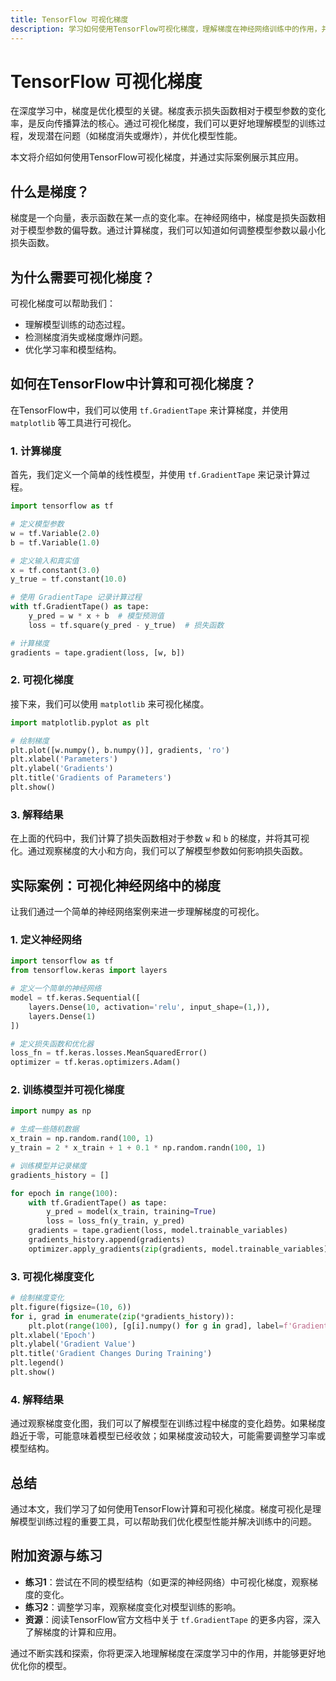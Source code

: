 ```yaml
---
title: TensorFlow 可视化梯度
description: 学习如何使用TensorFlow可视化梯度，理解梯度在神经网络训练中的作用，并通过实际案例掌握其应用。
---
```


# TensorFlow 可视化梯度

在深度学习中，梯度是优化模型的关键。梯度表示损失函数相对于模型参数的变化率，是反向传播算法的核心。通过可视化梯度，我们可以更好地理解模型的训练过程，发现潜在问题（如梯度消失或爆炸），并优化模型性能。

本文将介绍如何使用TensorFlow可视化梯度，并通过实际案例展示其应用。

## 什么是梯度？

梯度是一个向量，表示函数在某一点的变化率。在神经网络中，梯度是损失函数相对于模型参数的偏导数。通过计算梯度，我们可以知道如何调整模型参数以最小化损失函数。

## 为什么需要可视化梯度？

可视化梯度可以帮助我们：
- 理解模型训练的动态过程。
- 检测梯度消失或梯度爆炸问题。
- 优化学习率和模型结构。

## 如何在TensorFlow中计算和可视化梯度？

在TensorFlow中，我们可以使用 `tf.GradientTape` 来计算梯度，并使用 `matplotlib` 等工具进行可视化。

### 1. 计算梯度

首先，我们定义一个简单的线性模型，并使用 `tf.GradientTape` 来记录计算过程。

```python
import tensorflow as tf

# 定义模型参数
w = tf.Variable(2.0)
b = tf.Variable(1.0)

# 定义输入和真实值
x = tf.constant(3.0)
y_true = tf.constant(10.0)

# 使用 GradientTape 记录计算过程
with tf.GradientTape() as tape:
    y_pred = w * x + b  # 模型预测值
    loss = tf.square(y_pred - y_true)  # 损失函数

# 计算梯度
gradients = tape.gradient(loss, [w, b])
```

### 2. 可视化梯度

接下来，我们可以使用 `matplotlib` 来可视化梯度。

```python
import matplotlib.pyplot as plt

# 绘制梯度
plt.plot([w.numpy(), b.numpy()], gradients, 'ro')
plt.xlabel('Parameters')
plt.ylabel('Gradients')
plt.title('Gradients of Parameters')
plt.show()
```

### 3. 解释结果

在上面的代码中，我们计算了损失函数相对于参数 `w` 和 `b` 的梯度，并将其可视化。通过观察梯度的大小和方向，我们可以了解模型参数如何影响损失函数。

## 实际案例：可视化神经网络中的梯度

让我们通过一个简单的神经网络案例来进一步理解梯度的可视化。

### 1. 定义神经网络

```python
import tensorflow as tf
from tensorflow.keras import layers

# 定义一个简单的神经网络
model = tf.keras.Sequential([
    layers.Dense(10, activation='relu', input_shape=(1,)),
    layers.Dense(1)
])

# 定义损失函数和优化器
loss_fn = tf.keras.losses.MeanSquaredError()
optimizer = tf.keras.optimizers.Adam()
```

### 2. 训练模型并可视化梯度

```python
import numpy as np

# 生成一些随机数据
x_train = np.random.rand(100, 1)
y_train = 2 * x_train + 1 + 0.1 * np.random.randn(100, 1)

# 训练模型并记录梯度
gradients_history = []

for epoch in range(100):
    with tf.GradientTape() as tape:
        y_pred = model(x_train, training=True)
        loss = loss_fn(y_train, y_pred)
    gradients = tape.gradient(loss, model.trainable_variables)
    gradients_history.append(gradients)
    optimizer.apply_gradients(zip(gradients, model.trainable_variables))
```

### 3. 可视化梯度变化

```python
# 绘制梯度变化
plt.figure(figsize=(10, 6))
for i, grad in enumerate(zip(*gradients_history)):
    plt.plot(range(100), [g[i].numpy() for g in grad], label=f'Gradient {i}')
plt.xlabel('Epoch')
plt.ylabel('Gradient Value')
plt.title('Gradient Changes During Training')
plt.legend()
plt.show()
```

### 4. 解释结果

通过观察梯度变化图，我们可以了解模型在训练过程中梯度的变化趋势。如果梯度趋近于零，可能意味着模型已经收敛；如果梯度波动较大，可能需要调整学习率或模型结构。

## 总结

通过本文，我们学习了如何使用TensorFlow计算和可视化梯度。梯度可视化是理解模型训练过程的重要工具，可以帮助我们优化模型性能并解决训练中的问题。

## 附加资源与练习

- **练习1**：尝试在不同的模型结构（如更深的神经网络）中可视化梯度，观察梯度的变化。
- **练习2**：调整学习率，观察梯度变化对模型训练的影响。
- **资源**：阅读TensorFlow官方文档中关于 `tf.GradientTape` 的更多内容，深入了解梯度的计算和应用。

通过不断实践和探索，你将更深入地理解梯度在深度学习中的作用，并能够更好地优化你的模型。